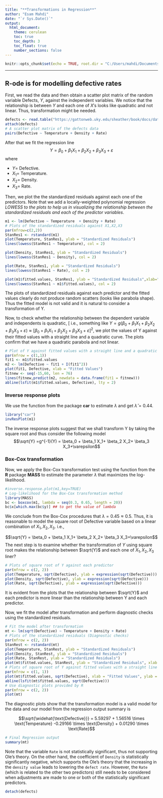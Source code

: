 ```yaml
---
title: "**Transformations in Regression**"
author: "Esam Mahdi"
date: "`r Sys.Date()`"
output:
  html_document:
    theme: cerulean
    toc: true
    toc_depth: 3
    toc_float: true
    number_sections: false
---
```


```r
knitr::opts_chunk$set(echo = TRUE, root.dir = "C:/Users/mahdi/Documents/GitHub/Topic2", warning=FALSE, message=FALSE)
```

------------------------------------------------------------------------

## R-ode is for modelling defective rates

First, we read the data and then obtain a scatter plot matrix of the random variable Defects, $Y$, against the independent variables.
We notice that the relationship is between $Y$ and each one of $X'$s looks like quadratic and not linear.
Thus, transformation might be needed.

```r
defects <- read.table("https://gattonweb.uky.edu/sheather/book/docs/datasets/defects.txt", header=TRUE)
attach(defects)
# A scatter plot matrix of the defects data
pairs(Defective ~ Temperature + Density + Rate)
```

After that we fit the regression line
$$Y = \beta_0 + \beta_1 X_1+ \beta_2 X_2+ \beta_3 X_3+\varepsilon$$ where

-    $Y=$ Defective.
-    $X_1=$ Temperature.
-    $X_2=$ Density.
-    $X_3=$ Rate.

Then, we plot the the standardized residuals against each one of the predictors.
Note that we add a locally-weighted polynomial regression *LOWESS to the plots to help us in visualizing the relationship between the standardized residuals and each of the predictor variables*.

```r
m1 <- lm(Defective ~ Temperature  + Density + Rate)
# Plots of the standardized residuals against X1,X2,X3
par(mfrow=c(2,2))
StanRes1 <- rstandard(m1)
plot(Temperature, StanRes1, ylab = "Standardized Residuals")
lines(lowess(StanRes1 ~ Temperature), col = 2)

plot(Density, StanRes1, ylab = "Standardized Residuals")
lines(lowess(StanRes1 ~ Density), col = 2)

plot(Rate, StanRes1, ylab = "Standardized Residuals")
lines(lowess(StanRes1 ~ Rate), col = 2)

plot(m1$fitted.values, StanRes1, ylab = "Standardized Residuals",xlab="Fitted Values")
lines(lowess(StanRes1 ~ m1$fitted.values), col = 2)
```

The plots of standardized residuals against each predictor and the fitted values clearly do not produce random scatters (looks like parabola shape).
Thus the fitted model is not valid and it is natural to consider a transformation of Y.

Now, to check whether the relationship between the dependent variable and independents is quadratic, [ i.e., something like $Y = g(\beta_0 + \beta_1 X_1+ \beta_2 X_2+ \beta_3 X_3+\varepsilon)\approx [\beta_0 + \beta_1 X_1+ \beta_2 X_2+ \beta_3 X_3+\varepsilon]^2$, we plot the values of Y against their fitted values with a straight line and a quadratic curve.
The plots confirm that we have a quadratic parabola and not linear.

```r
# Plot of Y against fitted values with a straight line and a quadratic curve
par(mfrow = c(1,1))
fit1 <- m1$fitted.values
m2 <- lm(Defective ~ fit1 + I(fit1^2))
plot(fit1, Defective, xlab = "Fitted Values")
fitnew <- seq(-15,60, len = 76)
lines(fitnew,predict(m2, newdata = data.frame(fit1 = fitnew)))
abline(lsfit(m1$fitted.values, Defective), lty = 2)
```

### Inverse response plots

We use the function \texttt{invResPlot()} from the package **car** to estimate $\lambda$ and get $\hat{\lambda}=0.44$.

```r
library("car")
invResPlot(m1)
```

The inverse response plots suggest that we shall transform Y by taking the square root and thus consider the following model $$\sqrt{Y} =g^{-1}(Y) = \beta_0 + \beta_1 X_1+ \beta_2 X_2+ \beta_3 X_3+\varepsilon$$

### Box-Cox transformation

Now, we apply the Box-Cox transformation test using the function \texttt{boxcox()} from the **R** package **MASS** to estimate the parameter $\lambda$ that maximizes the log-likelihood.

```r
#inverse.response.plot(m1,key=TRUE)
# Log-likelihood for the Box-Cox transformation method
library(MASS)
bc <- boxcox(m1, lambda = seq(0.3, 0.65, length = 20))
bc$x[which.max(bc$y)] ## to get the value of lambda
```

We conclude from the Box-Cox procedures that $\lambda=0.45\approx 0.5$.
Thus, it is reasonable to model the square root of Defective variable based on a linear combination of $X_1, X_2, X_3$.
i.e.,

$$\sqrt{Y} = \beta_0 + \beta_1 X_1+ \beta_2 X_2+ \beta_3 X_3+\varepsilon$$ The next step is to examine whether the transformation of $Y$ using square root makes the relationship between $\sqrt{Y}$ and each one of $X_1, X_2, X_3$ liner?

```r
# Plots of square root of Y against each predictor
par(mfrow = c(2, 2))
plot(Temperature, sqrt(Defective), ylab = expression(sqrt(Defective)))
plot(Density, sqrt(Defective), ylab = expression(sqrt(Defective)))
plot(Rate, sqrt(Defective), ylab = expression(sqrt(Defective)))
```

It is evident from the plots that the relationship between $\sqrt{Y}$ and each predictor is more linear than the relationship between Y and each predictor.

Now, we fit the model after transformation and perform diagnostic checks using the standardized residuals.

```r
# Fit the model after transformation
mt <- lm(sqrt(Defective) ~ Temperature + Density + Rate)
# Plots of the standardized residuals (Diagnostic checks)
par(mfrow = c(2, 2))
StanRest <- rstandard(mt)
plot(Temperature, StanRest, ylab = "Standardized Residuals")
plot(Density, StanRest, ylab = "Standardized Residuals")
plot(Rate, StanRest, ylab = "Standardized Residuals")
plot(mt$fitted.values, StanRest, ylab = "Standardized Residuals", xlab = "Fitted Values")
# Plots of square root of Y against fitted values with a straight line added
par(mfrow = c(1, 1))
plot(mt$fitted.values, sqrt(Defective), xlab = "Fitted Values", ylab = expression(sqrt(Defective)))
abline(lsfit(mt$fitted.values, sqrt(Defective)))
# Use diagnostic plots provided by R
par(mfrow = c(2, 2))
plot(mt)
```

The diagnostic plots show that the transformation model is a valid model for the data and our model from the regression output summary is

$$\sqrt{\widehat{\text{Defective}}} = 5.59297 + 1.56516 \times \text{Temperature} -0.29166 \times \text{Density} + 0.01290 \times \text{Rate}$$

```r
# Final Regression output 
summary(mt)
```

Note that the variable `Rate` is not statistically significant, thus not supporting Ole's theory.
On the other hand, the coefficient of `Density` is statistically significantly negative, which supports the Ole's theory that the increasing in the `density value` leads to lowering the `defect rate`.
However, the `Rate` (which is related to the other two predictors) still needs to be considered when adjustments are made to one or both of the statistically significant predictors.

```r
detach(defects)
```
